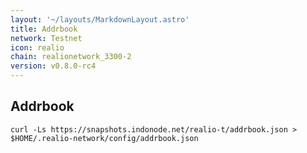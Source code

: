 ```yaml
---
layout: '~/layouts/MarkdownLayout.astro'
title: Addrbook
network: Testnet
icon: realio
chain: realionetwork_3300-2
version: v0.8.0-rc4
---
```

## Addrbook

```
curl -Ls https://snapshots.indonode.net/realio-t/addrbook.json > $HOME/.realio-network/config/addrbook.json
```